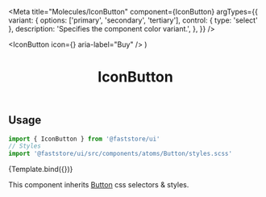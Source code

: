 

<Meta
  title="Molecules/IconButton"
  component={IconButton}
  argTypes={{
    variant: {
      options: ['primary', 'secondary', 'tertiary'],
      control: { type: 'select' },
      description: 'Specifies the component color variant.',
    },
  }}
/>

  <IconButton icon={<ShoppingCart />} aria-label="Buy" />
)

<header>

# IconButton

</header>

## Usage

```jsx
import { IconButton } from '@faststore/ui'
// Styles
import '@faststore/ui/src/components/atoms/Button/styles.scss'
```

<Canvas>
  <Story
    name="default"
    args={{ id: 'icon-button-default', variant: 'secondary' }}
  >
    {Template.bind({})}
  </Story>
</Canvas>

<ArgsTable story="default" />

This component inherits [Button](?path=/docs/atoms-button--button#css-selectors) css selectors & styles.
